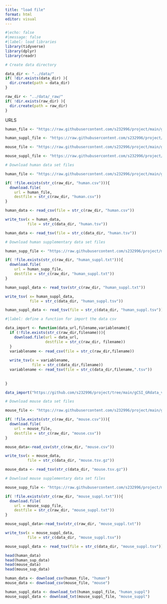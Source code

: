 ```yaml
---
title: "load file"
format: html
editor: visual
---
```


```r
#|echo: false
#|message: false
#|label: load libraries
library(tidyverse)
library(dplyr)
library(readr)
```

```r
# Create data directory 

data_dir <- "../data/"
if( !dir.exists(data_dir) ){
  dir.create(path = data_dir)
}

raw_dir <- "../data/_raw/"
if( !dir.exists(raw_dir) ){
  dir.create(path = raw_dir)
}
```

URLS

```r
human_file <- "https://raw.githubusercontent.com/s232996/project/main/gCSI_GRdata_v1.3.tsv/data/human.csv"

human_suppl_file <- "https://raw.githubusercontent.com/s232996/project/main/gCSI_GRdata_v1.3.tsv/data/human_suppl.txt"

mouse_file <- "https://raw.githubusercontent.com/s232996/project/main/gCSI_GRdata_v1.3.tsv/data/mouse.csv"

mouse_suppl_file <- "https://raw.githubusercontent.com/s232996/project/main/gCSI_GRdata_v1.3.tsv/data/mouse_suppl.txt"
```

```r
# Download human data set files 

human_file <- "https://raw.githubusercontent.com/s232996/project/main/gCSI_GRdata_v1.3.tsv/data/human.csv"

if( !file.exists(str_c(raw_dir, "human.csv"))){
  download.file(
    url = human_file,
    destfile = str_c(raw_dir, "human.csv"))
}

human_data <- read_csv(file = str_c(raw_dir, "human.csv"))

write_tsv(x = human_data,
          file = str_c(data_dir, "human.tsv"))

human_data <- read_tsv(file = str_c(data_dir, "human.tsv")) 

```

```r
# Download human supplementary data set files 

human_supp_file <- "https://raw.githubusercontent.com/s232996/project/main/gCSI_GRdata_v1.3.tsv/data/human_suppl.txt"

if( !file.exists(str_c(raw_dir, "human_suppl.txt"))){
  download.file(
    url = human_supp_file,
    destfile = str_c(raw_dir, "human_suppl.txt"))
}

human_suppl_data <- read_tsv(str_c(raw_dir, "human_suppl.txt"))

write_tsv( x= human_suppl_data,
           file = str_c(data_dir, "human_suppl.tsv"))

human_suppl_data <- read_tsv(file = str_c(data_dir, "human_suppl.tsv"))
```

```r
#|label: define a function for import the data csv

data_import <- function(data_url,filename,variablename){
  if (!file.exists(str_c(raw_dir,filename))){
    download.file(url = data_url,
                  destfile = str_c(raw_dir, filename))
  }
  variablename <- read_csv(file = str_c(raw_dir,filename))
  
  write_tsv(x = variablename,
            file = str_c(data_dir,filename))
  variablename <- read_tsv(file = str_c(data_dir,filename,".tsv"))
  
  
}

data_import("https://github.com/s232996/project/tree/main/gCSI_GRdata_v1.3.tsv/data/mouse.csv","mouse.csv", mouse_data)

```

```r
# Download mouse data set files 

mouse_file <- "https://raw.githubusercontent.com/s232996/project/main/gCSI_GRdata_v1.3.tsv/data/mouse.csv"

if( !file.exists(str_c(raw_dir, "mouse.csv"))){
  download.file(
    url = mouse_file,
    destfile = str_c(raw_dir, "mouse.csv"))
}

mouse_data<-read_csv(str_c(raw_dir, "mouse.csv"))

write_tsv(x = mouse_data,
          file = str_c(data_dir, "mouse.tsv.gz"))

mouse_data <- read_tsv(str_c(data_dir, "mouse.tsv.gz"))
```

```r
# Download mouse supplementary data set files 

mouse_supp_file <- "https://raw.githubusercontent.com/s232996/project/main/gCSI_GRdata_v1.3.tsv/data/mouse_suppl.txt"

if( !file.exists(str_c(raw_dir, "mouse_suppl.txt"))){
  download.file(
    url = mouse_supp_file,
    destfile = str_c(raw_dir, "mouse_suppl.txt"))
}

mouse_suppl_data<-read_tsv(str_c(raw_dir, "mouse_suppl.txt"))

write_tsv(x = mouse_suppl_data, 
          file = str_c(data_dir, "mouse_suppl.tsv"))

mouse_suppl_data <- read_tsv(file = str_c(data_dir, "mouse_suppl.tsv"))
```

```r
head(human_data)
head(human_sup_data)
head(mouse_data)
head(mouse_sup_data)
```

```r
human_data <- download_csv(human_file, "human")
mouse_data <- download_csv(mouse_file, "mouse")

human_suppl_data <- download_txt(human_suppl_file, "human_suppl")
mouse_suppl_data <- download_txt(mouse_suppl_file, "mouse_suppl")
```
